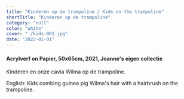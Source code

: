 ```yaml
---
title: "Kinderen op de trampoline / Kids on the trampoline"
shortTitle: "Kinderen op de trampoline"
category: "null"
color: "white"
cover: "./kids-001.jpg"
date: "2022-01-01"
---
```

    
#### Acrylverf on Papier, 50x65cm, 2021, Joanne's eigen collectie
Kinderen en onze cavia Wilma op de trampoline.


English: Kids combing guinea pig Wilma's hair with a hairbrush on the trampoline.